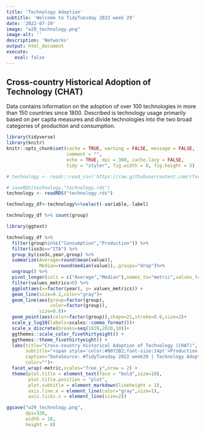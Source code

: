 ```yaml
---
title: 'Technology Adoption'
subtitle: 'Welcome to TidyTuesday 2022 week 29'
date: '2022-07-19'
image: "w29_technology.png"
image-alt: ''
description: 'Networks'
output: html_document
execute: 
   eval: false
---
```





## Cross-country Historical Adoption of Technology (CHAT)

Data contains information on the adoption of over 100 technologies in more than 150 countries since 1800.
Described is technology usage primarily based on per capita measures and divide technologies into the two broad categories of production and consumption.



```r
library(tidyverse)
library(knitr)
knitr::opts_chunk$set(cache = TRUE, warning = FALSE, message = FALSE, 
                      comment = "",
                      echo = TRUE, dpi = 300, cache.lazy = FALSE,
                      tidy = "styler", fig.width = 8, fig.height = 5)
```



```r
# technology <- readr::read_csv('https://raw.githubusercontent.com/rfordatascience/tidytuesday/master/data/2022/2022-07-19/technology.csv')

```


```r
# saveRDS(technology,"technology.rds")
technology <- readRDS("technology.rds")

technology_df<-technology%>%select(-variable,-label)

technology_df %>% count(group)
```


```r
library(ggtext)
```


```r
technology_df %>%
  filter(group%in%c("Consumption","Production")) %>%
  filter(iso3c=="ITA") %>%
  group_by(iso3c,year,group) %>%
  summarize(Average=round(mean(value)),
            Median=round(median(value)),.groups="drop")%>%
  ungroup() %>%
  pivot_longer(cols = c("Average","Median"),names_to="metric",values_to="values_metrics") %>%
  filter(values_metrics>0) %>% 
  ggplot(aes(x=factor(year), y= values_metrics)) +
  geom_line(size=0.2,color="gray")+
  geom_line(aes(group=factor(group),
                color=factor(group)),
            size=0.8)+
  geom_point(aes(color=factor(group)),shape=21,stroke=0.6,size=2)+
  scale_y_log10(labels=scales::comma_format())+
  scale_x_discrete(breaks=seq(1839,2020,10))+
  ggthemes::scale_color_fivethirtyeight() +
  ggthemes::theme_fivethirtyeight() +
  labs(title="Cross-country Historical Adoption of Technology (CHAT)",
       subtitle="<span style='color:#0072B2;font-size:14pt'>Production vs Consuption</span><br><br>Data contains information on the adoption of over 100 technologies in more than 150 countries since 1800.<br>Described is technology usage primarily based on per capita measures and divide technologies into the two broad categories<br>of production and consumption. Evidences of average and median values differences explain distribution skewness and outliers.<br>The median is less affected by outliers and skewed data than the mean, and is usually the preferred measure of central tendency<br>when the distribution is not symmetrical.<br>Values are obtained grouping data by country, year and between production and consuption. ",
       caption="DataSource: #TidyTuesday 2022 week29 | Technology Adoption |	data.nber.org	| www.cgdev.org\nDataViz: Federica Gazzelloni (@fgazzelloni)",
       color="")+
  facet_wrap(~metric,scales="free_y",nrow = 2) +
  theme(plot.title = element_text(face = "bold",size=18),
        plot.title.position = "plot",
        plot.subtitle = element_markdown(lineheight = 1),
        axis.line.x = element_line(color="gray",size=1),
        axis.ticks.x = element_line(size=2))
```


```r
ggsave("w29_technology.png",
       dpi=320,
       width = 10,
       height = 8)
```



